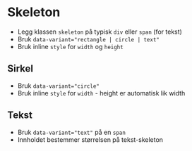 
<Meta of={stories} />

# Skeleton
- Legg klassen `skeleton` på typisk `div` eller `span` (for tekst)
- Bruk `data-variant="rectangle | circle | text"`
- Bruk inline `style` for `width` og `height`
<Canvas of={stories.Default} />

## Sirkel
- Bruk `data-variant="circle"`
- Bruk inline `style` for `width` - height er automatisk lik width
<Canvas of={stories.Circle} />

## Tekst
- Bruk `data-variant="text"` på en `span`
- Innholdet bestemmer størrelsen på tekst-skeleton
<Canvas of={stories.Text} />

<CssVariables component="skeleton" />